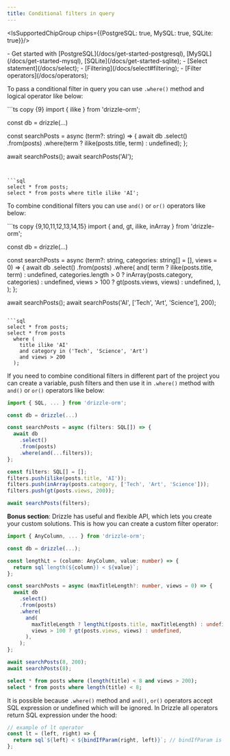 ```yaml
---
title: Conditional filters in query
---
```


<IsSupportedChipGroup chips={{PostgreSQL: true, MySQL: true, SQLite: true}}/>

<Prerequisites>
- Get started with [PostgreSQL](/docs/get-started-postgresql), [MySQL](/docs/get-started-mysql), [SQLite](/docs/get-started-sqlite);
- [Select statement](/docs/select);
- [Filtering](/docs/select#filtering);
- [Filter operators](/docs/operators);
</Prerequisites>

To pass a conditional filter in query you can use `.where()` method and logical operator like below:

<Section>
```ts copy {9}
import { ilike } from 'drizzle-orm';

const db = drizzle(...)

const searchPosts = async (term?: string) => {
  await db
    .select()
    .from(posts)
    .where(term ? ilike(posts.title, term) : undefined);
};

await searchPosts();
await searchPosts('AI');
```


```sql
select * from posts;
select * from posts where title ilike 'AI';
```
</Section>

To combine conditional filters you can use `and()` or `or()` operators like below:

<Section>
```ts copy {9,10,11,12,13,14,15}
import { and, gt, ilike, inArray } from 'drizzle-orm';

const db = drizzle(...)

const searchPosts = async (term?: string, categories: string[] = [], views = 0) => {
  await db
    .select()
    .from(posts)
    .where(
      and(
        term ? ilike(posts.title, term) : undefined,
        categories.length > 0 ? inArray(posts.category, categories) : undefined,
        views > 100 ? gt(posts.views, views) : undefined,
      ),
    );
};

await searchPosts();
await searchPosts('AI', ['Tech', 'Art', 'Science'], 200);
```

```sql
select * from posts;
select * from posts
  where (
    title ilike 'AI'
    and category in ('Tech', 'Science', 'Art')
    and views > 200
  );
```
</Section>

If you need to combine conditional filters in different part of the project you can create a variable, push filters and then use it in `.where()` method with `and()` or `or()` operators like below:

```ts copy {9,12}
import { SQL, ... } from 'drizzle-orm';

const db = drizzle(...)

const searchPosts = async (filters: SQL[]) => {
  await db
    .select()
    .from(posts)
    .where(and(...filters));
};

const filters: SQL[] = [];
filters.push(ilike(posts.title, 'AI'));
filters.push(inArray(posts.category, ['Tech', 'Art', 'Science']));
filters.push(gt(posts.views, 200));

await searchPosts(filters);
```

**Bonus section**: Drizzle has useful and flexible API, which lets you create your custom solutions. This is how you can create a custom filter operator:

<Section>

```ts copy
import { AnyColumn, ... } from 'drizzle-orm';

const db = drizzle(...);

const lengthLt = (column: AnyColumn, value: number) => {
  return sql`length(${column}) < ${value}`;
};

const searchPosts = async (maxTitleLength?: number, views = 0) => {
  await db
    .select()
    .from(posts)
    .where(
      and(
        maxTitleLength ? lengthLt(posts.title, maxTitleLength) : undefined,
        views > 100 ? gt(posts.views, views) : undefined,
      ),
    );
};

await searchPosts(8, 200);
await searchPosts(8);
```

```sql
select * from posts where (length(title) < 8 and views > 200);
select * from posts where length(title) < 8;
```
</Section>

It is possible because `.where()` method and `and()`, `or()` operators accept SQL expression or undefined which will be ignored. In Drizzle all operators return SQL expression under the hood:

```js
// example of lt operator
const lt = (left, right) => {
  return sql`${left} < ${bindIfParam(right, left)}`; // bindIfParam is internal function for binding parameters
};
```
